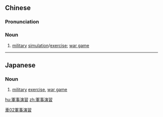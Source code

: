 {{also|军事演习}}
==Chinese==
{{zh-forms|s=军事演习|type=22}}

===Pronunciation===
{{zh-pron
|m=jūnshì yǎnxí
|c=gwan1 si6 jin2 zaap6
|cat=n
}}

===Noun===
{{zh-noun}}

# [[military]] [[simulation]]/[[exercise]]; [[war game]]

[[Category:zh:Military|車02軍事演習]]

----

==Japanese==
{{ja-kanjitab|ぐん|じ|えん|しゅう|yomi=on}}

===Noun===
{{ja-noun|ぐんじ えんしゅう}}

# [[military]] [[exercise]], [[war game]]

[[hu:軍事演習]]
[[zh:軍事演習]]